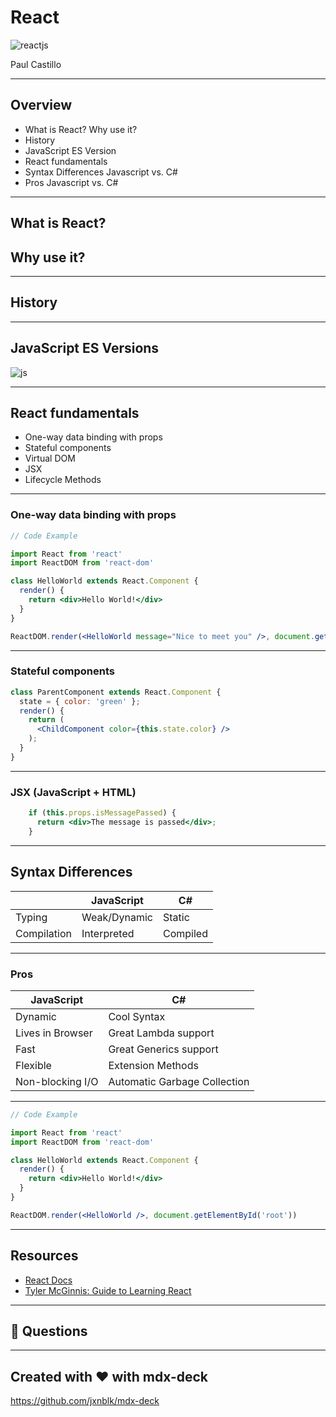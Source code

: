 
<Head>
  <title>React for BTS</title>
</Head>

# React

![reactjs](https://media.giphy.com/media/iqz4atBej74cg/giphy.gif)

Paul Castillo

---

## Overview

- What is React? Why use it? 
- History
- JavaScript ES Version
- React fundamentals
- Syntax Differences Javascript vs. C#
- Pros Javascript vs. C#

---

## What is React?

## Why use it?

---

## History

---

## JavaScript ES Versions

![js](https://cdn-images-1.medium.com/max/1600/1*Zmm4_vfUPNc_eyzUIZzN6Q.png)

---
## React fundamentals

- One-way data binding with props
- Stateful components
- Virtual DOM
- JSX
- Lifecycle Methods

---
### One-way data binding with props

```jsx
// Code Example

import React from 'react'
import ReactDOM from 'react-dom'

class HelloWorld extends React.Component {
  render() {
    return <div>Hello World!</div>
  }
}

ReactDOM.render(<HelloWorld message="Nice to meet you" />, document.getElementById('root'))
```
---
### Stateful components
```jsx
class ParentComponent extends React.Component {
  state = { color: 'green' };
  render() {
    return (
      <ChildComponent color={this.state.color} />
    );
  }
}
```
---
### JSX (JavaScript + HTML)

```jsx
    if (this.props.isMessagePassed) {
      return <div>The message is passed</div>;
    }
```
---
## Syntax Differences
| | JavaScript  | C# |
|---|---|---|
| Typing  | Weak/Dynamic | Static  |
|  Compilation | Interpreted   | Compiled  |

---
### Pros
|JavaScript  | C# |
|---|---|
| Dynamic | Cool Syntax  |
| Lives in Browser   | Great Lambda support  |
| Fast | Great Generics support |
| Flexible | Extension Methods |
| Non-blocking I/O | Automatic Garbage Collection |

---


```jsx
// Code Example

import React from 'react'
import ReactDOM from 'react-dom'

class HelloWorld extends React.Component {
  render() {
    return <div>Hello World!</div>
  }
}

ReactDOM.render(<HelloWorld />, document.getElementById('root'))
```

---

## Resources

- [React Docs](https://reactjs.org/docs/getting-started.html)
- [Tyler McGinnis: Guide to Learning React](https://tylermcginnis.com/reactjs-tutorial-a-comprehensive-guide-to-building-apps-with-react/)

---

## 🙋‍ Questions

---

## Created with ❤️ with mdx-deck

<https://github.com/jxnblk/mdx-deck>
